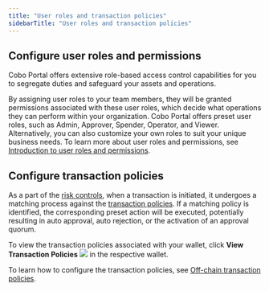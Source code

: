 ```yaml
---
title: "User roles and transaction policies"
sidebarTitle: "User roles and transaction policies"
---
```


## Configure user roles and permissions

Cobo Portal offers extensive role-based access control capabilities for you to segregate duties and safeguard your assets and operations.

By assigning user roles to your team members, they will be granted permissions associated with these user roles, which decide what operations they can perform within your organization. Cobo Portal offers preset user roles, such as Admin, Approver, Spender, Operator, and Viewer. Alternatively, you can also customize your own roles to suit your unique business needs. To learn more about user roles and permissions, see [Introduction to user roles and permissions](/cn/portal/organization/roles-and-permissions).


## Configure transaction policies

As a part of the [risk controls](/cn/portal/risk-controls/introduction), when a transaction is initiated, it undergoes a matching process against the [transaction policies](/cn/portal/risk-controls/tx-policies-overview). If a matching policy is identified, the corresponding preset action will be executed, potentially resulting in auto approval, auto rejection, or the activation of an approval quorum.

To view the transaction policies associated with your wallet, click **View Transaction Policies** <img src="/cn/images/custodial-wallet/view-transaction-policies.png" className="icon"/> in the respective wallet.

To learn how to configure the transaction policies, see [Off-chain transaction policies](/cn/portal/risk-controls/tx-policies-overview).